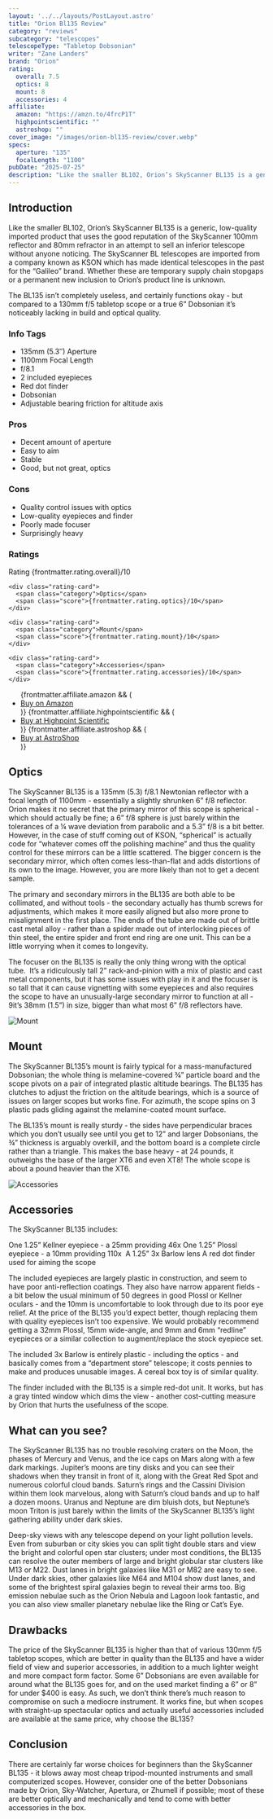 ```yaml
---
layout: '../../layouts/PostLayout.astro'
title: "Orion Bl135 Review"
category: "reviews"
subcategory: "telescopes"
telescopeType: "Tabletop Dobsonian"
writer: "Zane Landers"
brand: "Orion"
rating:
  overall: 7.5
  optics: 8
  mount: 8
  accessories: 4
affiliate:
  amazon: "https://amzn.to/4frcP1T"
  highpointscientific: ""
  astroshop: ""
cover_image: "/images/orion-bl135-review/cover.webp"
specs:
  aperture: "135"
  focalLength: "1100"
pubDate: "2025-07-25"
description: "Like the smaller BL102, Orion’s SkyScanner BL135 is a generic, low-quality imported product that uses the good reputation of the SkyScanner 100mm reflector and 80mm refractor in an attempt to sell an inferior telescope without anyone noticing."
---
```



<h2>Introduction</h2>

<p class="highlight">Like the smaller BL102, Orion’s SkyScanner BL135 is a generic, low-quality imported product that uses the good reputation of the SkyScanner 100mm reflector and 80mm refractor in an attempt to sell an inferior telescope without anyone noticing. The SkyScanner BL telescopes are imported from a company known as KSON which has made identical telescopes in the past for the “Galileo” brand. Whether these are temporary supply chain stopgaps or a permanent new inclusion to Orion’s product line is unknown.</p>
<p>The BL135 isn’t completely useless, and certainly functions okay - but compared to a 130mm f/5 tabletop scope or a true 6” Dobsonian it’s noticeably lacking in build and optical quality.</p>
<section class="info-tags">
  <h3>Info Tags</h3>
  <ul>
    <li>135mm (5.3″) Aperture</li>
    <li>1100mm Focal Length</li>
    <li>f/8.1</li>
    <li>2 included eyepieces</li>
    <li>Red dot finder</li>
    <li>Dobsonian</li>
    <li>Adjustable bearing friction for altitude axis</li>
  </ul>
</section>

<section class="pros-cons">
  <div class="pros-block">
    <h3>Pros</h3>
    <ul>
        <li>Decent amount of aperture</li>
        <li>Easy to aim</li>
        <li>Stable</li>
        <li>Good, but not great, optics</li>
    </ul>
  </div>
  <div class="cons-block">
    <h3>Cons</h3>
    <ul>
        <li>Quality control issues with optics</li>
        <li>Low-quality eyepieces and finder</li>
        <li>Poorly made focuser</li>
        <li>Surprisingly heavy</li>
    </ul>
  </div>
</section>

<section class="ratings">
  <h3>Ratings</h3>
  <div class="ratings-grid">
    <div class="rating-card">
      <span class="category">Rating</span>
      <span class="score">{frontmatter.rating.overall}/10</span>
    </div>

    <div class="rating-card">
      <span class="category">Optics</span>
      <span class="score">{frontmatter.rating.optics}/10</span>
    </div>

    <div class="rating-card">
      <span class="category">Mount</span>
      <span class="score">{frontmatter.rating.mount}/10</span>
    </div>

    <div class="rating-card">
      <span class="category">Accessories</span>
      <span class="score">{frontmatter.rating.accessories}/10</span>
    </div>
  </div>
</section>
<section class="affiliates">
  <ul>
    {frontmatter.affiliate.amazon && (
      <li><a class="affiliate-link" href={frontmatter.affiliate.amazon}>Buy on Amazon</a></li>
    )}
    {frontmatter.affiliate.highpointscientific && (
      <li><a class="affiliate-link" href={frontmatter.affiliate.highpointscientific}>Buy at Highpoint Scientific</a></li>
    )}
    {frontmatter.affiliate.astroshop && (
      <li><a class="affiliate-link" href={frontmatter.affiliate.astroshop}>Buy at AstroShop</a></li>
    )}
  </ul>
</section>
<h2>Optics</h2>

<p>The SkyScanner BL135 is a 135mm (5.3) f/8.1 Newtonian reflector with a focal length of 1100mm - essentially a slightly shrunken 6” f/8 reflector. Orion makes it no secret that the primary mirror of this scope is spherical - which should actually be fine; a 6” f/8 sphere is just barely within the tolerances of a ¼ wave deviation from parabolic and a 5.3” f/8 is a bit better. However, in the case of stuff coming out of KSON, “spherical” is actually code for “whatever comes off the polishing machine” and thus the quality control for these mirrors can be a little scattered. The bigger concern is the secondary mirror, which often comes less-than-flat and adds distortions of its own to the image. However, you are more likely than not to get a decent sample.</p>
<p>The primary and secondary mirrors in the BL135 are both able to be collimated, and without tools - the secondary actually has thumb screws for adjustments, which makes it more easily aligned but also more prone to misalignment in the first place. The ends of the tube are made out of brittle cast metal alloy - rather than a spider made out of interlocking pieces of thin steel, the entire spider and front end ring are one unit. This can be a little worrying when it comes to longevity.</p>
<p>The focuser on the BL135 is really the only thing wrong with the optical tube.  It’s a ridiculously tall 2” rack-and-pinion with a mix of plastic and cast metal components, but it has some issues with play in it and the focuser is so tall that it can cause vignetting with some eyepieces and also requires the scope to have an unusually-large secondary mirror to function at all - 9it’s 38mm (1.5”) in size, bigger than what most 6” f/8 reflectors have.</p>
<img class="post-image" src="/images/orion-bl135-review/mount.webp" alt="Mount"></img>
<h2>Mount</h2>

<p>The SkyScanner BL135’s mount is fairly typical for a mass-manufactured Dobsonian; the whole thing is melamine-covered ¾” particle board and the scope pivots on a pair of integrated plastic altitude bearings. The BL135 has clutches to adjust the friction on the altitude bearings, which is a source of issues on larger scopes but works fine. For azimuth, the scope spins on 3 plastic pads gliding against the melamine-coated mount surface.</p>
<p>The BL135’s mount is really sturdy - the sides have perpendicular braces which you don’t usually see until you get to 12” and larger Dobsonians, the ¾” thickness is arguably overkill, and the bottom board is a complete circle rather than a triangle. This makes the base heavy - at 24 pounds, it outweighs the base of the larger XT6 and even XT8! The whole scope is about a pound heavier than the XT6.</p>
<img class="post-image" src="/images/orion-bl135-review/accessories.webp" alt="Accessories"></img>
<h2>Accessories</h2>

<p>The SkyScanner BL135 includes:</p>
<p>One 1.25” Kellner eyepiece - a 25mm providing 46x
One 1.25” Plossl eyepiece - a 10mm providing 110x 
A 1.25” 3x Barlow lens
A red dot finder used for aiming the scope</p>
<p>The included eyepieces are largely plastic in construction, and seem to have poor anti-reflection coatings. They also have narrow apparent fields - a bit below the usual minimum of 50 degrees in good Plossl or Kellner oculars - and the 10mm is uncomfortable to look through due to its poor eye relief. At the price of the BL135 you’d expect better, though replacing them with quality eyepieces isn’t too expensive. We would probably recommend getting a 32mm Plossl, 15mm wide-angle, and 9mm and 6mm “redline” eyepieces or a similar collection to augment/replace the stock eyepiece set.</p>
<p>The included 3x Barlow is entirely plastic - including the optics - and basically comes from a “department store” telescope; it costs pennies to make and produces unusable images. A cereal box toy is of similar quality.</p>
<p>The finder included with the BL135 is a simple red-dot unit. It works, but has a gray tinted window which dims the view - another cost-cutting measure by Orion that hurts the usefulness of the scope.</p>
<h2>What can you see?</h2>

<p>The SkyScanner BL135 has no trouble resolving craters on the Moon, the phases of Mercury and Venus, and the ice caps on Mars along with a few dark markings. Jupiter’s moons are tiny disks and you can see their shadows when they transit in front of it, along with the Great Red Spot and numerous colorful cloud bands. Saturn’s rings and the Cassini Division within them look marvelous, along with Saturn’s cloud bands and up to half a dozen moons. Uranus and Neptune are dim bluish dots, but Neptune’s moon Triton is just barely within the limits of the SkyScanner BL135’s light gathering ability under dark skies.</p>
<p>Deep-sky views with any telescope depend on your light pollution levels. Even from suburban or city skies you can split tight double stars and view the bright and colorful open star clusters; under most conditions, the BL135 can resolve the outer members of large and bright globular star clusters like M13 or M22. Dust lanes in bright galaxies like M31 or M82 are easy to see. Under dark skies, other galaxies like M64 and M104 show dust lanes, and some of the brightest spiral galaxies begin to reveal their arms too. Big emission nebulae such as the Orion Nebula and Lagoon look fantastic, and you can also view smaller planetary nebulae like the Ring or Cat’s Eye.</p>
<h2>Drawbacks</h2>

<p>The price of the SkyScanner BL135 is higher than that of various 130mm f/5 tabletop scopes, which are better in quality than the BL135 and have a wider field of view and superior accessories, in addition to a much lighter weight and more compact form factor. Some 6” Dobsonians are even available for around what the BL135 goes for, and on the used market finding a 6” or 8” for under $400 is easy. As such, we don’t think there’s much reason to compromise on such a mediocre instrument. It works fine, but when scopes with straight-up spectacular optics and actually useful accessories included are available at the same price, why choose the BL135?</p>
<h2>Conclusion</h2>

<p>There are certainly far worse choices for beginners than the SkyScanner BL135 - it blows away most cheap tripod-mounted instruments and small computerized scopes. However, consider one of the better Dobsonians made by Orion, Sky-Watcher, Apertura, or Zhumell if possible; most of these are better optically and mechanically and tend to come with better accessories in the box.</p>

